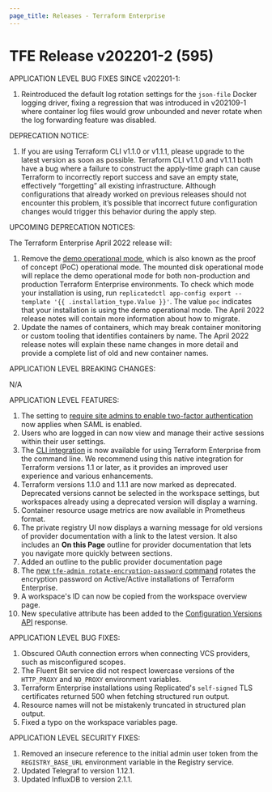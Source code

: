 ```yaml
---
page_title: Releases - Terraform Enterprise
---
```


# TFE Release v202201-2 (595)

APPLICATION LEVEL BUG FIXES SINCE v202201-1:

1. Reintroduced the default log rotation settings for the `json-file` Docker logging driver, fixing a regression that was introduced in v202109-1 where container log files would grow unbounded and never rotate when the log forwarding feature was disabled.

DEPRECATION NOTICE:

1. If you are using Terraform CLI v1.1.0 or v1.1.1, please upgrade to the latest version as soon as possible. Terraform CLI v1.1.0 and v1.1.1 both have a bug where a failure to construct the apply-time graph can cause Terraform to incorrectly report success and save an empty state, effectively “forgetting” all existing infrastructure. Although configurations that already worked on previous releases should not encounter this problem, it’s possible that incorrect future configuration changes would trigger this behavior during the apply step.

UPCOMING DEPRECATION NOTICES:

The Terraform Enterprise April 2022 release will:

1. Remove the [demo operational mode](https://www.terraform.io/enterprise/before-installing#operational-mode-decision), which is also known as the proof of concept (PoC) operational mode. The mounted disk operational mode will replace the demo operational mode for both non-production and production Terraform Enterprise environments. To check which mode your installation is using, run `replicatedctl app-config export --template '{{ .installation_type.Value }}'`. The value `poc` indicates that your installation is using the demo operational mode. The April 2022 release notes will contain more information about how to migrate.
1. Update the names of containers, which may break container monitoring or custom tooling that identifies containers by name. The April 2022 release notes will explain these name changes in more detail and provide a complete list of old and new container names.

APPLICATION LEVEL BREAKING CHANGES:

N/A

APPLICATION LEVEL FEATURES:

1. The setting to [require site admins to enable two-factor authentication](https://www.terraform.io/enterprise/admin/application/general#require-site-admins-to-enable-two-factor-authentication) now applies when SAML is enabled.
1. Users who are logged in can now view and manage their active sessions within their user settings.
1. The [CLI integration](https://www.terraform.io/cli/cloud) is now available for using Terraform Enterprise from the command line. We recommend using this native integration for Terraform versions 1.1 or later, as it provides an improved user experience and various enhancements.
1. Terraform versions 1.1.0 and 1.1.1 are now marked as deprecated. Deprecated versions cannot be selected in the workspace settings, but workspaces already using a deprecated version will display a warning.
1. Container resource usage metrics are now available in Prometheus format.
1. The private registry UI now displays a warning message for old versions of provider documentation with a link to the latest version. It also includes an **On this Page** outline for provider documentation that lets you navigate more quickly between sections. 
1. Added an outline to the public provider documentation page
1. The [new `tfe-admin rotate-encryption-password` command](https://www.terraform.io/enterprise/admin/infrastructure/admin-cli) rotates the encryption password on Active/Active installations of Terraform Enterprise.
1. A workspace's ID can now be copied from the workspace overview page.
1. New speculative attribute has been added to the [Configuration Versions API](https://www.terraform.io/cloud-docs/api-docs/configuration-versions) response.

APPLICATION LEVEL BUG FIXES:

1. Obscured OAuth connection errors when connecting VCS providers, such as misconfigured scopes.
1. The Fluent Bit service did not respect lowercase versions of the `HTTP_PROXY` and `NO_PROXY` environment variables.
1. Terraform Enterprise installations using Replicated's `self-signed` TLS certificates returned 500 when fetching structured run output.
1. Resource names will not be mistakenly truncated in structured plan output.
1. Fixed a typo on the workspace variables page.

APPLICATION LEVEL SECURITY FIXES:

1. Removed an insecure reference to the initial admin user token from the `REGISTRY_BASE_URL` environment variable in the Registry service.
1. Updated Telegraf to version 1.12.1.
1. Updated InfluxDB to version 2.1.1.
